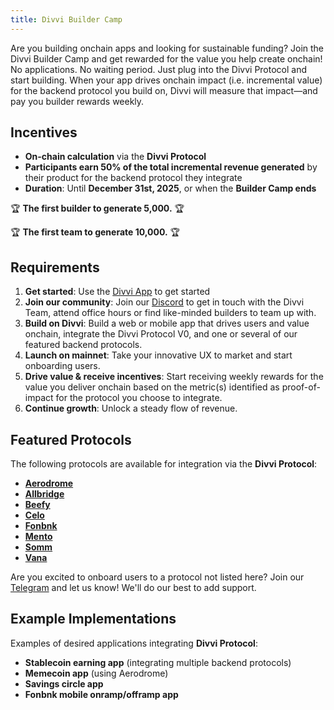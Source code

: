 ```yaml
---
title: Divvi Builder Camp
---
```

Are you building onchain apps and looking for sustainable funding?
Join the Divvi Builder Camp and get rewarded for the value you help create onchain\! No applications. No waiting period.
Just plug into the Divvi Protocol and start building. When your app drives onchain impact (i.e. incremental value) for the backend protocol you build on, Divvi will measure that impact—and pay you builder rewards weekly.

## Incentives

- **On-chain calculation** via the **Divvi Protocol**
- **Participants earn 50% of the total incremental revenue generated** by their product for the backend protocol they integrate
- **Duration**: Until **December 31st, 2025**, or when the **Builder Camp ends**

🏆 **The first builder to generate 5,000.** 🏆

🏆 **The first team to generate 10,000.** 🏆

## Requirements

1. **Get started**: Use the [Divvi App](https://app.divvi.xyz/) to get started
2. **Join our community**: Join our [Discord](https://discord.com/invite/EaxZDhMuDn) to get in touch with the Divvi Team, attend office hours or find like-minded builders to team up with.
3. **Build on Divvi**: Build a web or mobile app that drives users and value onchain, integrate the Divvi Protocol V0, and one or several of our featured backend protocols.
4. **Launch on mainnet**: Take your innovative UX to market and start onboarding users.
5. **Drive value & receive incentives**: Start receiving weekly rewards for the value you deliver onchain based on the metric(s) identified as proof-of-impact for the protocol you choose to integrate.
6. **Continue growth**: Unlock a steady flow of revenue.

## Featured Protocols

The following protocols are available for integration via the **Divvi Protocol**:

- [**Aerodrome**](https://aerodrome.finance/)
- [**Allbridge**](https://allbridge.io/)
- [**Beefy**](https://beefy.com/)
- [**Celo**](https://celo.org/)
- [**Fonbnk**](https://www.fonbnk.com/)
- [**Mento**](https://www.mento.org/)
- [**Somm**](https://somm.finance/)
- [**Vana**](https://www.vana.org/)

Are you excited to onboard users to a protocol not listed here? Join our [Telegram](https://t.me/letsdivvi) and let us know\! We'll do our best to add support.

## Example Implementations

Examples of desired applications integrating **Divvi Protocol**:

- **Stablecoin earning app** (integrating multiple backend protocols)
- **Memecoin app** (using Aerodrome)
- **Savings circle app**
- **Fonbnk mobile onramp/offramp app**
